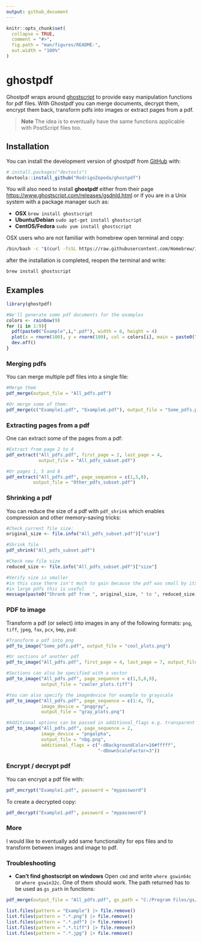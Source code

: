 ```yaml
---
output: github_document
---
```


<!-- README.md is generated from README.Rmd. Please edit that file -->

```r
knitr::opts_chunk$set(
  collapse = TRUE,
  comment = "#>",
  fig.path = "man/figures/README-",
  out.width = "100%"
)
```

# ghostpdf

<!-- badges: start -->
<!-- badges: end -->

Ghostpdf wraps around [ghostscript](https://www.ghostscript.com/) to provide easy manipulation functions for pdf files. With Ghostpdf you can merge documents, decrypt them, encrypt them back, transform pdfs into images or extract pages from a pdf.  

> **Note** The idea is to eventually have the same functions applicable with PostScript files too. 

## Installation

You can install the development version of ghostpdf from [GitHub](https://github.com/) with:

``` r
# install.packages("devtools")
devtools::install_github("RodrigoZepeda/ghostpdf")
```

You will also need to install **ghostpdf** either from their page [https://www.ghostscript.com/releases/gsdnld.html](https://www.ghostscript.com/releases/gsdnld.html) or if you are in a Unix system with a package manager such as:

  + **OSX** `brew install ghostscript`
  + **Ubuntu/Debian** `sudo apt-get install ghostscript`
  + **CentOS/Fedora** `sudo yum install ghostscript`
  
OSX users who are not familiar with homebrew open terminal and copy:
```bash
/bin/bash -c "$(curl -fsSL https://raw.githubusercontent.com/Homebrew/install/HEAD/install.sh)"
```

after the installation is completed, reopen the terminal and write:
```bash
brew install ghostscript
```

## Examples

```r
library(ghostpdf)

#We'll generate some pdf documents for the examples
colors <- rainbow(9)
for (i in 1:9){
  pdf(paste0("Example",i,".pdf"), width = 6, height = 4)
  plot(x = rnorm(100), y = rnorm(100), col = colors[i], main = paste0("Page ", i))
  dev.off()
}
```

### Merging pdfs

You can merge multiple pdf files into a single file: 

```r
#Merge them
pdf_merge(output_file = "All_pdfs.pdf")

#Or merge some of them:
pdf_merge(c("Example1.pdf", "Example6.pdf"), output_file = "Some_pdfs.pdf")
```

### Extracting pages from a pdf

One can extract some of the pages from a pdf:
```r
#Extract from page 2 to 4
pdf_extract("All_pdfs.pdf", first_page = 2, last_page = 4, 
            output_file = "All_pdfs_subset.pdf")

#Or pages 1, 5 and 8
pdf_extract("All_pdfs.pdf", page_sequence = c(1,5,8),
          output_file = "Other_pdfs_subset.pdf")
```

### Shrinking a pdf

You can reduce the size of a pdf with `pdf_shrink` which enables compression and other memory-saving tricks:

```r
#Check current file size:
original_size <- file.info("All_pdfs_subset.pdf")["size"]

#Shrink file
pdf_shrink("All_pdfs_subset.pdf")

#Check new file size
reduced_size <- file.info("All_pdfs_subset.pdf")["size"]

#Verify size is smaller
#in this case there isn't much to gain because the pdf was small by itself
#in large pdfs this is useful
message(paste0("Shrank pdf from ", original_size, " to ", reduced_size))
```
### PDF to image

Transform a pdf (or select) into images in any of the following formats: `png`, `tiff`, `jpeg`, `fax`, `pcx`, `bmp`, `psd`:

```r
#Transform a pdf into png
pdf_to_image("Some_pdfs.pdf", output_file = "cool_plots.png")

#Or sections of another pdf
pdf_to_image("All_pdfs.pdf", first_page = 4, last_page = 7, output_file = "cooler_plots.jpg")

#Sections can also be specified with a vector
pdf_to_image("All_pdfs.pdf", page_sequence = c(1,5,8,9), 
             output_file = "cooler_plots.tiff")

#You can also specify the imagedevice for example to grayscale
pdf_to_image("All_pdfs.pdf", page_sequence = c(1:4, 7),
             image_device = "pnggray",
             output_file = "gray_plots.png")

#Additional options can be passed in additional_flags e.g. transparent background
pdf_to_image("All_pdfs.pdf", page_sequence = 2,
             image_device = "pngalpha",
             output_file = "nbg.png",
             additional_flags = c("-dBackgroundColor=16#fffff",
                                  "-dDownScaleFactor=3"))
```

### Encrypt / decrypt pdf

You can encrypt a pdf file with: 
```r
pdf_encrypt("Example1.pdf", password = "mypassword")
```

To create a decrypted copy:
```r
pdf_decrypt("Example1.pdf", password = "mypassword")
```

### More

I would like to eventually add same functionality for eps files and to transform between images and image to pdf. 

### Troubleshooting

+ **Can't find ghostscript on windows**
Open `cmd` and write `where gswin64c` or `where gswin32c`. One of them should work. The path returned has to be used as `gs_path` in functions:

```r
pdf_merge(output_file = "All_pdfs.pdf", gs_path = "C:/Program Files/gs/gs9.56.1/bin/gswin64c.exe")
```


```r
list.files(pattern = "Example") |> file.remove()
list.files(pattern = ".*.png") |> file.remove()
list.files(pattern = ".*.pdf") |> file.remove()
list.files(pattern = ".*.tiff") |> file.remove()
list.files(pattern = ".*.jpg") |> file.remove()
```




